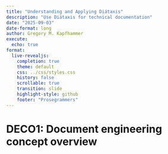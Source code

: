 ```yaml
---
title: "Understanding and Applying Diátaxis"
description: "Use Diátaxis for technical documentation"
date: "2025-09-03"
date-format: long
author: Gregory M. Kapfhammer
execute:
  echo: true
format:
  live-revealjs:
    completion: true
    theme: default
    css: ../css/styles.css
    history: false
    scrollable: true
    transition: slide
    highlight-style: github
    footer: "Prosegrammers"
---
```


# DECO1: Document engineering concept overview
